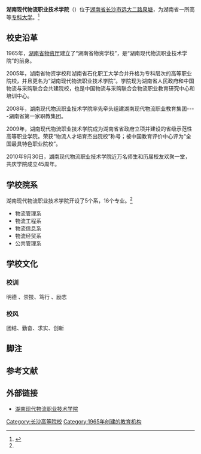 {{primarysources|time=2019-01-24T03:16:48+00:00}}
{{coord|28.214718|N|113.093498|E|format=dms|region:CN_type:edu|display=title}}
{{高校
|名称            = 湖南现代物流职业技术学院
|外文名          = Hunan Vocational College of Modern Logistics
|图像            = <!-- [[Image:|250px]]-->
|图像说明        = 校徽
|校训            = 明德、崇技、笃行、励志
|建校            = 1965年
|闭校            = 
|校庆日          = 
|类型            = [[公立大学|公立大学]] 
|书记            = 倪文栋
|校长            = 
|院长            = 文振华<!-- 大专为院长 -->
|教师            = 248人
|职工            = 147人
|学生            = 5700余人
|地址            ={{CHN}}[[湖南省|湖南省]][[长沙市|长沙市]][[远大二路|远大二路]][[泉塘|泉塘]]
|校园环境        = 市区 
|面积            = 20万平方米
|老校名          =湖南省物资学校
|体育项目        = 
|代表色          = <!--示例：[[紫色|紫色]]和[[金色|金色]] {{Color box|#232176}}{{Color box|#E2AF2D}} -->
|昵称            = 
|吉祥物          = 
|隶属            = [[湖南省教育厅|湖南省教育厅]]
|邮编            = 410131
|网站            = [http://www.56edu.com/ 湖南现代物流职业技术学院]
|标志            = <!-- [[Image:|225px]]-->
|脚注            = 
}}
'''湖南现代物流职业技术学院'''（{{lang-en|Hunan Vocational College of Modern Logistics}}）位于[[湖南省|湖南省]][[长沙市|长沙市]][[远大二路|远大二路]][[泉塘|泉塘]]，为湖南省一所高等[[专科大学|专科大学]]。<ref name=" mjes">{{cite web|url=http://www.56edu.com/AboutUs_3.aspx|title=学院简介|accessdate=2010年|work=|publisher=湖南现代物流职业技术学院|language=zh-cn|deadurl=yes|archiveurl=https://web.archive.org/web/20120228173001/http://www.56edu.com/AboutUs_3.aspx|archivedate=2012-02-28}}</ref>

== 校史沿革 ==
{{unreferenced section}}
1965年，[[湖南省|湖南省]][[物资厅|物资厅]]建立了“湖南省物资学校”，是“湖南现代物流职业技术学院”的前身。

2005年，湖南省物资学校和湖南省石化职工大学合并升格为专科层次的高等职业院校，并且更名为“湖南现代物流职业技术学院”。学院现为湖南省人民政府和中国物流与采购联合会共建院校，也是中国物流与采购联合会物流职业教育研究中心和培训中心。

2008年，湖南现代物流职业技术学院率先牵头组建湖南现代物流职业教育集团----湖南省第一家职教集团。

2009年，湖南现代物流职业技术学院成为湖南省省政府立项并建设的省级示范性高等职业学院。荣获“物流人才培育杰出院校”称号；被中国教育评价中心评为“全国最具特色职业院校”。

2010年9月30日，湖南现代物流职业技术学院近万名师生和历届校友欢聚一堂，共庆学院成立45周年。

== 学校院系 ==
湖南现代物流职业技术学院开设了5个系，16个专业。<ref name=" mjes" />

*物流管理系
*物流工程系
*物流信息系
*物流经贸系
*公共管理系

== 学校文化 ==
=== 校训 ===
明德{{noteTag|1= “明德”出自《[[大学|大学]]》：“大学之道，在明明德，在亲民，在止于至善。” }} 、崇技、笃行{{noteTag|1=“笃行”出自《[[礼记|礼记]]》：“儒有博学而不穷，笃行而不倦。 }} 、励志{{noteTag|1=“励志”出自：[[汉朝|汉朝]][[班固|班固]]《[[白虎通|白虎通]]·谏诤》：“励志忘生，为君不避丧生。” }} 

=== 校风 ===
团结、勤奋、求实、创新

==脚注==
<div class="references-small">
{{NoteFoot}}
</div>

==参考文献==
<div class="references-small">
<references></references>
</div>

==外部链接==
* [http://www.56edu.com/ 湖南现代物流职业技术学院] {{Wayback|url=http://www.56edu.com/ |date=20120228172928 }}

{{湖南省高等院校}}

[[Category:长沙高等院校|Category:长沙高等院校]]
[[Category:1965年创建的教育机构|Category:1965年创建的教育机构]]